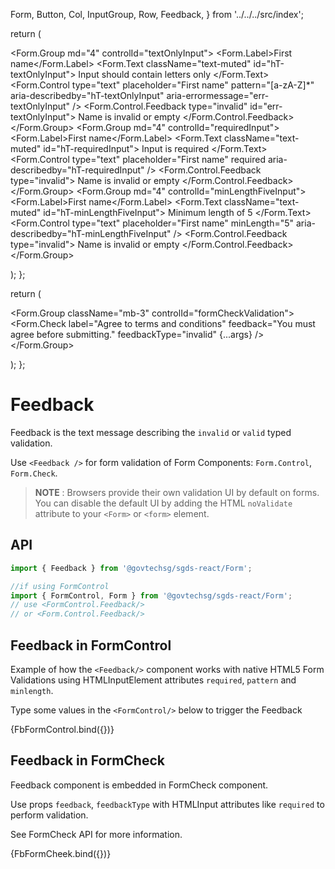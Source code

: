   Form,
  Button,
  Col,
  InputGroup,
  Row,
  Feedback,
} from '../../../src/index';

<Meta title="Components/Form/Validations/Feedback" component={Feedback} />

  return (
    <Form noValidate validated={true}>
      <Form.Group md="4" controlId="textOnlyInput">
        <Form.Label>First name</Form.Label>
        <Form.Text className="text-muted" id="hT-textOnlyInput">
          Input should contain letters only
        </Form.Text>
        <Form.Control
          type="text"
          placeholder="First name"
          pattern="[a-zA-Z]*"
          aria-describedby="hT-textOnlyInput"
          aria-errormessage="err-textOnlyInput"
        />
        <Form.Control.Feedback type="invalid" id="err-textOnlyInput">
          Name is invalid or empty
        </Form.Control.Feedback>
      </Form.Group>
      <Form.Group md="4" controlId="requiredInput">
        <Form.Label>First name</Form.Label>
        <Form.Text className="text-muted" id="hT-requiredInput">
          Input is required
        </Form.Text>
        <Form.Control
          type="text"
          placeholder="First name"
          required
          aria-describedby="hT-requiredInput"
        />
        <Form.Control.Feedback type="invalid">
          Name is invalid or empty
        </Form.Control.Feedback>
      </Form.Group>
      <Form.Group md="4" controlId="minLengthFiveInput">
        <Form.Label>First name</Form.Label>
        <Form.Text className="text-muted" id="hT-minLengthFiveInput">
          Minimum length of 5
        </Form.Text>
        <Form.Control
          type="text"
          placeholder="First name"
          minLength="5"
          aria-describedby="hT-minLengthFiveInput"
        />
        <Form.Control.Feedback type="invalid">
          Name is invalid or empty
        </Form.Control.Feedback>
      </Form.Group>
    </Form>
  );
};

  return (
    <Form noValidate validated={true}>
      <Form.Group className="mb-3" controlId="formCheckValidation">
        <Form.Check
          label="Agree to terms and conditions"
          feedback="You must agree before submitting."
          feedbackType="invalid"
          {...args}
        />
      </Form.Group>
    </Form>
  );
};


# Feedback

Feedback is the text message describing the `invalid` or `valid` typed validation.

Use `<Feedback />` for form validation of Form Components: `Form.Control`, `Form.Check`.

> **NOTE** : Browsers provide their own validation UI by default on forms. You can disable the default UI by adding the HTML `noValidate` attribute to your `<Form>` or `<form>` element.

## API

```jsx
import { Feedback } from '@govtechsg/sgds-react/Form';

//if using FormControl
import { FormControl, Form } from '@govtechsg/sgds-react/Form';
// use <FormControl.Feedback/>
// or <Form.Control.Feedback/>
```

<ArgsTable of={Feedback} />

## Feedback in FormControl

Example of how the `<Feedback/>` component works with native HTML5 Form Validations using HTMLInputElement attributes `required`, `pattern` and `minlength`.

Type some values in the `<FormControl/>` below to trigger the Feedback

<Canvas>
  <Story name="In FormControl">{FbFormControl.bind({})}</Story>
</Canvas>

## Feedback in FormCheck

Feedback component is embedded in FormCheck component.

Use props `feedback`, `feedbackType` with HTMLInput attributes like `required` to perform validation.

See FormCheck API for more information.

<Canvas>
  <Story name="In FormCheck" args={{ required: true }}>
    {FbFormCheek.bind({})}
  </Story>
</Canvas>
